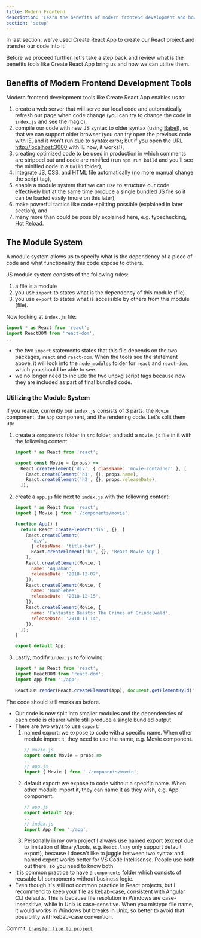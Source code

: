 ```yaml
---
title: Modern Frontend
description: 'Learn the benefits of modern frontend development and how to utilize them'
section: 'setup'
---
```


In last section, we've used Create React App to create our React project and transfer our code into it.

Before we proceed further, let's take a step back and review what is the benefits tools like Create React App bring us and how we can utilize them.

## Benefits of Modern Frontend Development Tools

Modern frontend development tools like Create React App enables us to:

1.  create a web server that will serve our local code and automatically refresh our page when code change (you can try to change the code in `index.js` and see the magic),
1.  compile our code with new JS syntax to older syntax (using [Babel]), so that we can support older browser (you can try open the previous code with IE, and it won't run due to syntax error; but if you open the URL [http://localhost:3000](http://localhost:3000) with IE now, it works!),
1.  creating optimized code to be used in production in which comments are stripped out and code are minified (run `npm run build` and you'll see the minified code in a `build` folder),
1.  integrate JS, CSS, and HTML file automatically (no more manual change the script tag),
1.  enable a module system that we can use to structure our code effectively but at the same time produce a single bundled JS file so it can be loaded easily (more on this later),
1.  make powerful tactics like code-splitting possible (explained in later section), and
1.  many more than could be possibly explained here, e.g. typechecking, Hot Reload.

## The Module System

A module system allows us to specify what is the dependency of a piece of code and what functionality this code expose to others.

JS module system consists of the following rules:

1.  a file is a module
1.  you use `import` to states what is the dependency of this module (file).
1.  you use `export` to states what is accessible by others from this module (file).

Now looking at `index.js` file:

```javascript fileName=src/index.js
import * as React from 'react';
import ReactDOM from 'react-dom';
...
```

- the two `import` statements states that this file depends on the two packages, `react` and `react-dom`. When the tools see the statement above, it will look into the `node_modules` folder for `react` and `react-dom`, which you should be able to see.
- we no longer need to include the two unpkg script tags because now they are included as part of final bundled code.

### Utilizing the Module System

If you realize, currently our `index.js` consists of 3 parts: the `Movie` component, the `App` component, and the rendering code. Let's split them up:

1.  create a `components` folder in `src` folder, and add a `movie.js` file in it with the following content:

    ```javascript fileName=src/components/movie.js
    import * as React from 'react';

    export const Movie = (props) =>
      React.createElement('div', { className: 'movie-container' }, [
        React.createElement('h1', {}, props.name),
        React.createElement('h2', {}, props.releaseDate),
      ]);
    ```

1.  create a `app.js` file next to `index.js` with the following content:

    ```javascript fileName=src/app.js
    import * as React from 'react';
    import { Movie } from './components/movie';

    function App() {
      return React.createElement('div', {}, [
        React.createElement(
          'div',
          { className: 'title-bar' },
          React.createElement('h1', {}, 'React Movie App')
        ),
        React.createElement(Movie, {
          name: 'Aquaman',
          releaseDate: '2018-12-07',
        }),
        React.createElement(Movie, {
          name: 'Bumblebee',
          releaseDate: '2018-12-15',
        }),
        React.createElement(Movie, {
          name: 'Fantastic Beasts: The Crimes of Grindelwald',
          releaseDate: '2018-11-14',
        }),
      ]);
    }

    export default App;
    ```

1.  Lastly, modify `index.js` to following:

    ```javascript fileName=src/index.js
    import * as React from 'react';
    import ReactDOM from 'react-dom';
    import App from './app';

    ReactDOM.render(React.createElement(App), document.getElementById('root'));
    ```

The code should still works as before.

- Our code is now split into smaller modules and the dependencies of each code is clearer while still produce a single bundled output.
- There are two ways to use `export`:
  1.  named export: we expose to code with a specific name. When other module import it, they need to use the name, e.g. Movie component.
      ```javascript
      // movie.js
      export const Movie = props =>
      ...
      // app.js
      import { Movie } from './components/movie';
      ```
  1.  default export: we expose to code without a specific name. When other module import it, they can name it as they wish, e.g. App component.
      ```javascript
      // app.js
      export default App;
      ...
      // index.js
      import App from './app';
      ```
  1.  Personally in my own project I always use named export (except due to limitation of library/tools, e.g. `React.lazy` only support default export), because I doesn't like to juggle between two syntax and named export works better for VS Code Intellisense. People use both out there, so you need to know both.
- It is common practice to have a `components` folder which consists of reusable UI components without business logic.
- Even though it's still not common practice in React projects, but I recommend to keep your file as [kebab-case], consistent with Angular CLI defaults. This is because file resolution in Windows are case-insensitive, while in Unix is case-sensitive. When you mistype file name, it would works in Windows but breaks in Unix, so better to avoid that possibility with kebab-case convention.

<aside>

Commit: [`transfer file to project`](https://github.com/malcolm-kee/react-movie-app-v2/commit/e1f6db4ce284d6ffb5ef3ab4e13391d566601ac8)

</aside>

[babel]: https://babeljs.io/
[kebab-case]: http://wiki.c2.com/?KebabCase
